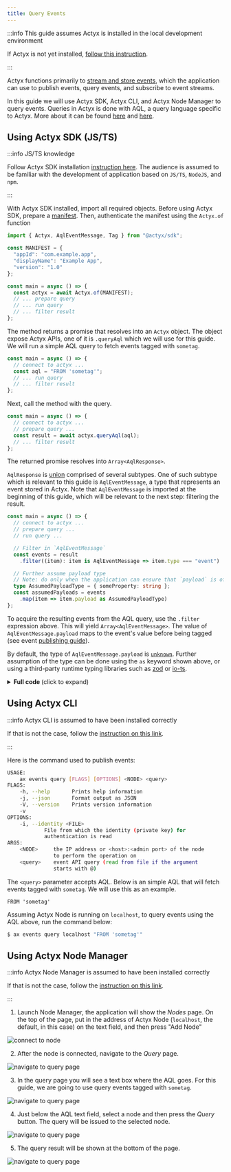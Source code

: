 ```yaml
---
title: Query Events
---
```


:::info This guide assumes Actyx is installed in the local development environment

If Actyx is not yet installed, [follow this instruction](/docs/how-to/local-development/install-actyx).

:::

Actyx functions primarily to [stream and store events](/docs/conceptual/event-streams),
which the application can use to publish events, query events, and subscribe to event streams.

In this guide we will use Actyx SDK, Actyx CLI, and Actyx Node Manager to query events.
Queries in Actyx is done with AQL, a query language specific to Actyx.
More about it can be found [here](/docs/how-to/structured-queries/query-events-with-aql) and [here](/docs/reference/aql).

## Using Actyx SDK (JS/TS)

:::info JS/TS knowledge

Follow Actyx SDK installation [instruction here](/docs/how-to/local-development/install-js-libs). The audience is assumed to be familiar with the development of application based on `JS/TS`, `NodeJS`, and `npm`.

:::

With Actyx SDK installed, import all required objects.
Before using Actyx SDK, prepare a [manifest](/docs/how-to/app-auth/authenticate-with-app-manifest).
Then, authenticate the manifest using the `Actyx.of` function

```typescript
import { Actyx, AqlEventMessage, Tag } from "@actyx/sdk";

const MANIFEST = {
  "appId": "com.example.app",
  "displayName": "Example App",
  "version": "1.0"
};

const main = async () => {
  const actyx = await Actyx.of(MANIFEST);
  // ... prepare query
  // ... run query
  // ... filter result
};
```

The method returns a promise that resolves into an `Actyx` object.
The object expose Actyx APIs, one of it is `.queryAql` which we will use for this guide.
We will run a simple AQL query to fetch events tagged with `sometag`.

```typescript
const main = async () => {
  // connect to actyx ...
  const aql = "FROM 'sometag'";
  // ... run query
  // ... filter result
};
```

Next, call the method with the query.

```typescript
const main = async () => {
  // connect to actyx ...
  // prepare query ... 
  const result = await actyx.queryAql(aql);
  // ... filter result
};
```

The returned promise resolves into `Array<AqlResponse>`.

`AqlResponse` is [union](https://www.typescriptlang.org/docs/handbook/2/everyday-types.html#union-types) comprised of several subtypes.
One of such subtype which is relevant to this guide is `AqlEventMessage`, a type that represents an event stored in Actyx.
Note that `AqlEventMessage` is imported at the beginning of this guide, which will be relevant to the next step: filtering the result.

```typescript
const main = async () => {
  // connect to actyx ...
  // prepare query ... 
  // run query ... 

  // Filter in `AqlEventMessage`
  const events = result
    .filter((item): item is AqlEventMessage => item.type === "event")

  // Further assume payload type
  // Note: do only when the application can ensure that `payload` is of type string.
  type AssumedPayloadType = { someProperty: string };
  const assumedPayloads = events 
    .map(item => item.payload as AssumedPayloadType)
};
```

To acquire the resulting events from the AQL query, use the `.filter` expression above.
This will yield `Array<AqlEventMessage>`.
The value of `AqlEventMessage.payload` maps to the event's value before being tagged (see event [publishing guide](/docs/how-to/basic-operations/publish)).

By default, the type of `AqlEventMessage.payload` is [`unknown`](https://www.typescriptlang.org/docs/handbook/typescript-in-5-minutes-func.html#other-important-typescript-types).
Further assumption of the type can be done using the `as` keyword shown above, or using a third-party runtime typing libraries such as [zod](https://zod.dev/) or [io-ts](https://github.com/gcanti/io-ts).

<details>
<summary><strong>Full code </strong>(click to expand)</summary>

```typescript
import { Actyx, AqlEventMessage, Tag } from "@actyx/sdk";

const main = async () => {
  // connect to actyx
  const actyx = await Actyx.of(MANIFEST);
  // prepare query
  const aql = "FROM 'sometag'";
  // run query
  const result = await actyx.queryAql(aql);

  // Filter in `AqlEventMessage`
  const events = result
    .filter((item): item is AqlEventMessage => item.type === "event")

  // Further assume payload type
  // Note: do only when the application can ensure that `payload` is of type string.
  type AssumedPayloadType = { someProperty: string };
  const assumedPayloads = events 
    .map(item => item.payload as AssumedPayloadType)
};
```

</details>

## Using Actyx CLI

:::info Actyx CLI is assumed to have been installed correctly

If that is not the case, follow the [instruction on this link](/docs/how-to/local-development/install-cli-node-manager#actyx-cli).

:::

Here is the command used to publish events:

```bash
USAGE:
    ax events query [FLAGS] [OPTIONS] <NODE> <query>
FLAGS:
    -h, --help       Prints help information
    -j, --json       Format output as JSON
    -V, --version    Prints version information
    -v
OPTIONS:
    -i, --identity <FILE>
            File from which the identity (private key) for
            authentication is read
ARGS:
    <NODE>     the IP address or <host>:<admin port> of the node
               to perform the operation on
    <query>    event API query (read from file if the argument
               starts with @)
```

The `<query>` parameter accepts AQL.
Below is an simple AQL that will fetch events tagged with `sometag`.
We will use this as an example.

```text
FROM 'sometag'
```

Assuming Actyx Node is running on `localhost`, to query events using the AQL above, run the command below:

```bash
$ ax events query localhost "FROM 'sometag'"
```

## Using Actyx Node Manager

:::info Actyx Node Manager is assumed to have been installed correctly

If that is not the case, follow the [instruction on this link](/docs/how-to/local-development/install-cli-node-manager#actyx-node-manager).

:::

1. Launch Node Manager, the application will show the _Nodes_ page. 
On the top of the page, put in the address of Actyx Node (`localhost`, the default, in this case) on the text field,
and then press "Add Node"

  ![connect to node](/images/how-to/basic-operations/node-manager-1-connect-to-node.png)

2. After the node is connected, navigate to the _Query_ page.

  ![navigate to query page](/images/how-to/basic-operations/node-manager-2-query-page.png)

3. In the query page you will see a text box where the AQL goes.
For this guide, we are going to use query events tagged with `sometag`.

  ![navigate to query page](/images/how-to/basic-operations/node-manager-3-aql.png)

4. Just below the AQL text field, select a node and then press the _Query_ button. The query will be issued to the selected node.

  ![navigate to query page](/images/how-to/basic-operations/node-manager-4-select-node.png)
  
5. The query result will be shown at the bottom of the page.

  ![navigate to query page](/images/how-to/basic-operations/node-manager-5-result.png)
